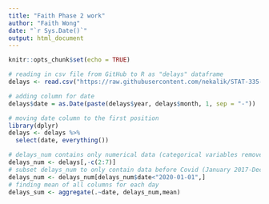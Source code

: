 ```yaml
---
title: "Faith Phase 2 work"
author: "Faith Wong"
date: "`r Sys.Date()`"
output: html_document
---
```


```r
knitr::opts_chunk$set(echo = TRUE)
```

```r
# reading in csv file from GitHub to R as "delays" dataframe
delays <- read.csv("https://raw.githubusercontent.com/nekalik/STAT-335-Project/main/Airline_Delay_Cause.csv")
```

```r
# adding column for date
delays$date = as.Date(paste(delays$year, delays$month, 1, sep = "-"))
```

```r
# moving date column to the first position
library(dplyr)
delays <- delays %>%
  select(date, everything())
```

```r
# delays_num contains only numerical data (categorical variables removed)
delays_num <- delays[,-c(2:7)]
# subset delays_num to only contain data before Covid (January 2017-December 2019)
delays_num <- delays_num[delays_num$date<"2020-01-01",]
# finding mean of all columns for each day
delays_sum <- aggregate(.~date, delays_num,mean)
```




